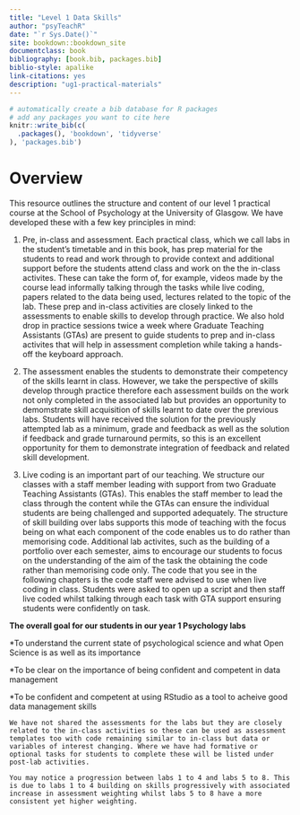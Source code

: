 ```yaml
--- 
title: "Level 1 Data Skills"
author: "psyTeachR"
date: "`r Sys.Date()`"
site: bookdown::bookdown_site
documentclass: book
bibliography: [book.bib, packages.bib]
biblio-style: apalike
link-citations: yes
description: "ug1-practical-materials"
---
```


```r
# automatically create a bib database for R packages
# add any packages you want to cite here
knitr::write_bib(c(
  .packages(), 'bookdown', 'tidyverse'
), 'packages.bib')

```

# Overview {-}

This resource outlines the structure and content of our level 1 practical course at the School of Psychology at the University of Glasgow. We have developed these with a few key principles in mind:

1. Pre, in-class and assessment. Each practical class, which we call labs in the student's timetable and in this book, has prep material for the students to read and work through to provide context and additional support before the students attend class and work on the the in-class activites. These can take the form of, for example, videos made by the course lead informally talking through the tasks while live coding, papers related to the data being used, lectures related to the topic of the lab. These prep and in-class activities are closely linked to the assessments to enable skills to develop through practice. We also hold drop in practice sessions twice a week where Graduate Teaching Assistants (GTAs) are present to guide students to prep and in-class activites that will help in assessment completion while taking a hands-off the keyboard approach.   

2. The assessment enables the students to demonstrate their competency of the skills learnt in class. However, we take the perspective of skills develop through practice therefore each assessment builds on the work not only completed in the associated lab but provides an opportunity to demomstrate skill acquisition of skills learnt to date over the previous labs. Students will have received the solution for the previously attempted lab as a minimum, grade and feedback as well as the solution if feedback and grade turnaround permits, so this is an excellent opportunity for them to demonstrate integration of feedback and related skill development.

3. Live coding is an important part of our teaching. We structure our classes with a staff member leading with support from two Graduate Teaching Assistants (GTAs). This enables the staff member to lead the class through the content while the GTAs can ensure the individual students are being challenged and supported adequately. The structure of skill building over labs supports this mode of teaching with the focus being on what each component of the code enables us to do rather than memorising code. Additional lab activites, such as the building of a portfolio over each semester, aims to encourage our students to focus on the understanding of the aim of the task the obtaining the code rather than memorising code only. The code that you see in the following chapters is the code staff were advised to use when live coding in class. Students were asked to open up a script and then staff live coded whilst talking through each task with GTA support ensuring students were confidently on task.

**The overall goal for our students in our year 1 Psychology labs**

*To understand the current state of psychological science and what Open Science is as well as its importance

*To be clear on the importance of being confident and competent in data management 

*To be confident and competent at using RStudio as a tool to acheive good data management skills 

```block
We have not shared the assessments for the labs but they are closely related to the in-class activities so these can be used as assessment templates too with code remaining similar to in-class but data or variables of interest changing. Where we have had formative or optional tasks for students to complete these will be listed under post-lab activities.

You may notice a progression between labs 1 to 4 and labs 5 to 8. This is due to labs 1 to 4 building on skills progressively with associated increase in assessment weighting whilst labs 5 to 8 have a more consistent yet higher weighting. 
```


